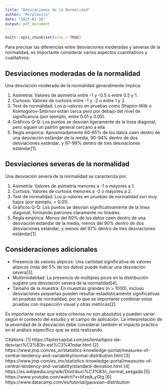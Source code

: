 ```yaml
---
title: "Desviaciones de la Normalidad"
author: "Perplexity"
date: "2025-01-16"
output: pdf_document
---
```


```r
knitr::opts_chunk$set(echo = TRUE)
```

Para precisar las diferencias entre desviaciones moderadas y severas de la normalidad, es importante considerar varios aspectos cuantitativos y cualitativos:

## Desviaciones moderadas de la normalidad

Una desviación moderada de la normalidad generalmente implica:

1. Asimetría: Valores de asimetría entre -1 y -0.5 o entre 0.5 y 1.
2. Curtosis: Valores de curtosis entre -1 y -2 o entre 1 y 2.
3. Test de normalidad: Los p-valores en pruebas como Shapiro-Wilk o Kolmogorov-Smirnov están cerca pero por debajo del nivel de significancia (por ejemplo, entre 0.01 y 0.05).
4. Gráficos Q-Q: Los puntos se desvían ligeramente de la línea diagonal, pero siguen un patrón general cercano a ella.
5. Regla empírica: Aproximadamente 60-65% de los datos caen dentro de una desviación estándar de la media, 90-94% dentro de dos desviaciones estándar, y 97-99% dentro de tres desviaciones estándar[1].

## Desviaciones severas de la normalidad

Una desviación severa de la normalidad se caracteriza por:

1. Asimetría: Valores de asimetría menores a -1 o mayores a 1.
2. Curtosis: Valores de curtosis menores a -2 o mayores a 2.
3. Test de normalidad: Los p-valores en pruebas de normalidad son muy bajos (por ejemplo, < 0.01).
4. Gráficos Q-Q: Los puntos se desvían significativamente de la línea diagonal, formando patrones claramente no lineales.
5. Regla empírica: Menos del 60% de los datos caen dentro de una desviación estándar de la media, menos del 90% dentro de dos desviaciones estándar, y menos del 97% dentro de tres desviaciones estándar[1].

## Consideraciones adicionales

- Presencia de valores atípicos: Una cantidad significativa de valores atípicos (más del 5% de los datos) puede indicar una desviación severa[3].
- Multimodalidad: La presencia de múltiples picos en la distribución sugiere una desviación severa de la normalidad[4].
- Tamaño de la muestra: En muestras grandes (n > 1000), incluso desviaciones pequeñas pueden resultar estadísticamente significativas en pruebas de normalidad, por lo que es importante combinar estas pruebas con inspección visual y otras métricas[2].

Es importante notar que estos criterios no son absolutos y pueden variar según el contexto del estudio y el campo de aplicación. La interpretación de la severidad de la desviación debe considerar también el impacto práctico en el análisis específico que se está realizando.

Citations:
[1] https://fastercapital.com/es/tema/tipos-de-desviaci%C3%B3n-est%C3%A1ndar.html
[2] https://www.jmp.com/es_ar/statistics-knowledge-portal/measures-of-central-tendency-and-variability/normal-distribution.html
[3] https://www.jmp.com/es_mx/statistics-knowledge-portal/measures-of-central-tendency-and-variability/standard-deviation.html
[4] https://es.wikipedia.org/wiki/Distribuci%C3%B3n_normal_sesgada
[5] https://www.youtube.com/watch?v=bfzejk_yGtg
[6] https://www.datacamp.com/es/tutorial/gaussian-distribution